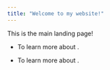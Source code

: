 ```yaml
---
title: "Welcome to my website!"
---
```


This is the main landing page!

* To learn more about []().

* To learn more about []().


